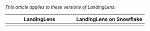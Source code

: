 _This article applies to these versions of LandingLens:_

| &nbsp;&nbsp;&nbsp;&nbsp;&nbsp;&nbsp;&nbsp;&nbsp;&nbsp;&nbsp;&nbsp;&nbsp;LandingLens&nbsp;&nbsp;&nbsp;&nbsp;&nbsp;&nbsp;&nbsp;&nbsp;&nbsp;&nbsp;&nbsp;&nbsp;| LandingLens on Snowflake        |
| :-------------------------------: | :-------------------------------: |
| <Icon icon="check" size="16" /> | <Icon icon="check" size="16" /> |